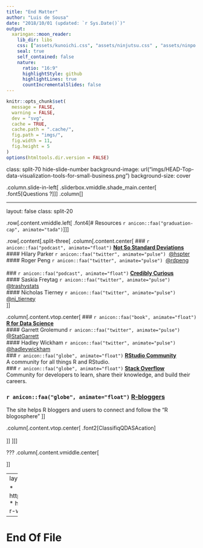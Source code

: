 ```yaml
---
title: "End Matter"
author: "Luis de Sousa"
date: "2018/10/01 (updated: `r Sys.Date()`)"
output:
  xaringan::moon_reader:
    lib_dir: libs
    css: ["assets/kunoichi.css", "assets/ninjutsu.css" , "assets/ninpo.css"]
    seal: true
    self_contained: false
    nature:
      ratio: "16:9"
      highlightStyle: github
      highlightLines: true
      countIncrementalSlides: false
---
```


```r
knitr::opts_chunk$set(
  message = FALSE,
  warning = FALSE,
  dev = "svg",
  cache = TRUE,
  cache.path = ".cache/",
  fig.path = "imgs/",
  fig.width = 11,
  fig.height = 5
)
options(htmltools.dir.version = FALSE)
```

class: split-70 hide-slide-number
background-image: url("imgs/HEAD-Top-data-visualization-tools-for-small-business.png")
background-size: cover

.column.slide-in-left[
.sliderbox.vmiddle.shade_main.center[
.font5[Questions ?]]]
.column[
]

---

layout: false
class: split-20

.row[.content.vmiddle.left[
.font4[# Resources `r anicon::faa("graduation-cap", animate="tada")`]
]]

.row[.content[.split-three[
  .column[.content.center[
  ### `r anicon::faa("podcast", animate="float")` [**Not So Standard Deviations**](http://nssdeviations.com/)<br>
#### Hilary Parker `r anicon::faa("twitter", animate="pulse")`&nbsp; [@hspter](http://twitter.com/hspter)<br>
#### Roger Peng `r anicon::faa("twitter", animate="pulse")`&nbsp; [@rdpeng](http://twitter.com/rdpeng)<br>
<br>
### `r anicon::faa("podcast", animate="float")` [**Credibly Curious**](https://soundcloud.com/crediblycurious)<br>
#### Saskia Freytag `r anicon::faa("twitter", animate="pulse")`&nbsp; [@trashystats](http://twitter.com/trashystats)<br>
#### Nicholas Tierney `r anicon::faa("twitter", animate="pulse")` [@nj_tierney](http://twitter.com/nj_tierney)<br>
  ]]
  
  .column[.content.vtop.center[
### `r anicon::faa("book", animate="float")` [**R for Data Science**](http://r4ds.had.co.nz/)<br>
#### Garrett Grolemund `r anicon::faa("twitter", animate="pulse")`&nbsp; [@StatGarrett](http://twitter.com/StatGarrett)<br>
#### Hadley Wickham `r anicon::faa("twitter", animate="pulse")`&nbsp; [@hadleywickham](hhttp://twitter.com/hadleywickham)
<br>
### `r anicon::faa("globe", animate="float")` [**RStudio Community**](https://community.rstudio.com/)<br>
A community for all things R and RStudio.
<br>
### `r anicon::faa("globe", animate="float")` [**Stack Overflow**](https://stackoverflow.com/questions/tagged/r)<br>
Community for developers to learn, share their knowledge, and build their careers.
<br>

### `r anicon::faa("globe", animate="float")` [**R-bloggers**](https://www.r-bloggers.com/)<br>
The site helps R bloggers and users to connect and follow the “R blogosphere”
  ]]
  
  .column[.content.vtop.center[
  .font2[ClassifiqQDASAcation]<br>
  <br>
  ]]
  ]]]


???
.column[.content.vmiddle.center[

]]



---
layout: false
# References

* https://github.com/paulc91
* http://jkunst.com/intro-r-workshop

---

# End Of File